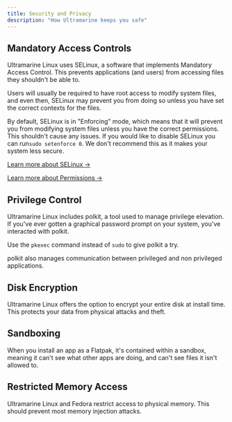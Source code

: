 ```yaml
---
title: Security and Privacy
description: "How Ultramarine keeps you safe"
---
```



## Mandatory Access Controls

Ultramarine Linux uses SELinux, a software that implements Mandatory Access Control. This prevents applications (and users) from accessing files they shouldn't be able to.

Users will usually be required to have root access to modify system files, and even then, SELinux may prevent you from doing so unless you have set the correct contexts for the files.

By default, SELinux is in "Enforcing" mode, which means that it will prevent you from modifying system files unless you have the correct permissions. This shouldn't cause any issues. If you would like to disable SELinux you can run`sudo setenforce 0`. We don't recommend this as it makes your system less secure.

[Learn more about SELinux →](https://www.redhat.com/en/topics/linux/what-is-selinux)

[Learn more about Permissions →](/en/linux/permissions)

## Privilege Control

Ultramarine Linux includes polkit, a tool used to manage privilege elevation. If you've ever gotten a graphical password prompt on your system, you've interacted with polkit.

<Alert type="info">

Use the `pkexec` command instead of `sudo` to give polkit a try.

</Alert>

polkit also manages communication between privileged and non privileged applications.

## Disk Encryption

Ultramarine Linux offers the option to encrypt your entire disk at install time. This protects your data from physical attacks and theft.

## Sandboxing

When you install an app as a Flatpak, it's contained within a sandbox, meaning it can't see what other apps are doing, and can't see files it isn't allowed to.

## Restricted Memory Access

Ultramarine Linux and Fedora restrict access to physical memory. This should prevent most memory injection attacks.
